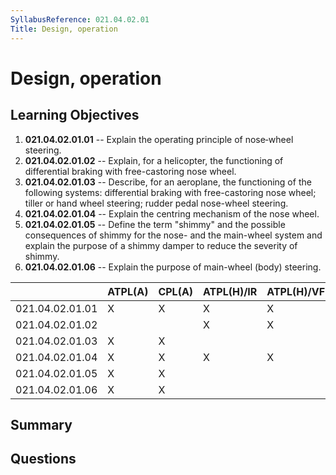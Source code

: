 ```yaml
---
SyllabusReference: 021.04.02.01
Title: Design, operation
---
```


# Design, operation

## Learning Objectives

1.  **021.04.02.01.01** -- Explain the operating principle of nose‑wheel
    steering.
2.  **021.04.02.01.02** -- Explain, for a helicopter, the functioning of
    differential braking with free-castoring nose wheel.
3.  **021.04.02.01.03** -- Describe, for an aeroplane, the functioning of the
    following systems: differential braking with free-castoring nose wheel;
    tiller or hand wheel steering; rudder pedal nose-wheel steering.
4.  **021.04.02.01.04** -- Explain the centring mechanism of the nose wheel.
5.  **021.04.02.01.05** -- Define the term "shimmy" and the possible consequences
    of shimmy for the nose- and the main-wheel system and explain the purpose of
    a shimmy damper to reduce the severity of shimmy.
6.  **021.04.02.01.06** -- Explain the purpose of main-wheel (body) steering.

|                 | ATPL(A) | CPL(A) | ATPL(H)/IR | ATPL(H)/VFR | CPL(H) | IR | CBIR(A) |
| --------------- | ------- | ------ | ---------- | ----------- | ------ | -- | ------- |
| 021.04.02.01.01 | X       | X      | X          | X           | X      |    |         |
| 021.04.02.01.02 |         |        | X          | X           | X      |    |         |
| 021.04.02.01.03 | X       | X      |            |             |        |    |         |
| 021.04.02.01.04 | X       | X      | X          | X           | X      |    |         |
| 021.04.02.01.05 | X       | X      |            |             |        |    |         |
| 021.04.02.01.06 | X       | X      |            |             |        |    |         |

## Summary

## Questions

